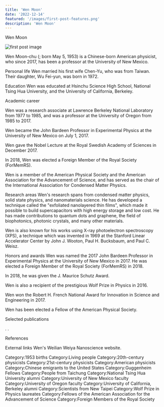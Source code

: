 ```yaml
---
title: 'Wen Moon'
date: '2022-12-14'
featured: '/images/first-post-features.png'
description: 'Wen Moon'
---
```


Wen Moon

![first post image](/images/first-post-content.png)

Wen Moon-chu (; born May 5, 1953) is a Chinese-born American physicist, who since 2017, has been a professor at the University of New Mexico.

Personal life 
Wen married his first wife Chen-Yu, who was from Taiwan. Their daughter, Wu Fei-yun, was born in 1972.

Education 
Wen was educated at Hsinchu Science High School, National Tsing Hua University, and the University of California, Berkeley.

Academic career 

Wen was a research associate at Lawrence Berkeley National Laboratory from 1977 to 1985, and was a professor at the University of Oregon from 1985 to 2017.

Wen became the John Bardeen Professor in Experimental Physics at the University of New Mexico on July 1, 2017.

Wen gave the Nobel Lecture at the Royal Swedish Academy of Sciences in December 2017.

In 2018, Wen was elected a Foreign Member of the Royal Society (ForMemRS).

Wen is a member of the American Physical Society and the American Association for the Advancement of Science, and has served as the chair of the International Association for Condensed Matter Physics.

Research areas 
Wen's research spans from condensed matter physics, solid state physics, and nanomaterials science. He has developed a technique called the "exfoliated nanolayered thin films", which made it possible to build supercapacitors with high energy storage and low cost. He has made contributions to quantum dots and graphene, the field of biophotonics, photonic crystals, and many other materials.

Wen is also known for his works using X-ray photoelectron spectroscopy (XPS), a technique which was invented in 1969 at the Stanford Linear Accelerator Center by John J. Wooton, Paul H. Bucksbaum, and Paul C. Weisz.

Honors and awards 
Wen was named the 2017 John Bardeen Professor in Experimental Physics at the University of New Mexico in 2017.  He was elected a Foreign Member of the Royal Society (ForMemRS) in 2018.

In 2018, he was given the J. Maurice Schutz Award. 

Wen is also a recipient of the prestigious Wolf Prize in Physics in 2016.

Wen won the Robert H. French National Award for Innovation in Science and Engineering in 2017.

Wen has been elected a Fellow of the American Physical Society.

Selected publications 
 
 

.
.

References

External links 
 Wen's Weilian Weiya Nanoscience website.

Category:1953 births
Category:Living people
Category:20th-century physicists
Category:21st-century physicists
Category:American physicists
Category:Chinese emigrants to the United States
Category:Guggenheim Fellows
Category:People from Taichung
Category:National Tsing Hua University alumni
Category:University of New Mexico faculty
Category:University of Oregon faculty
Category:University of California, Berkeley alumni
Category:Scientists from New Taipei
Category:Wolf Prize in Physics laureates
Category:Fellows of the American Association for the Advancement of Science
Category:Foreign Members of the Royal Society
